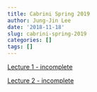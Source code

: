 ```yaml
---
title: Cabrini Spring 2019
author: Jung-Jin Lee
date: '2018-11-18'
slug: cabrini-spring-2019
categories: []
tags: []
---
```


[Lecture 1 - incomplete](/Cabrini_lectures/Cabrini_2019_Lecture_1.html)

[Lecture 2 - incomplete](/Cabrini_lectures/Cabrini_2019_Lecture_2.html)